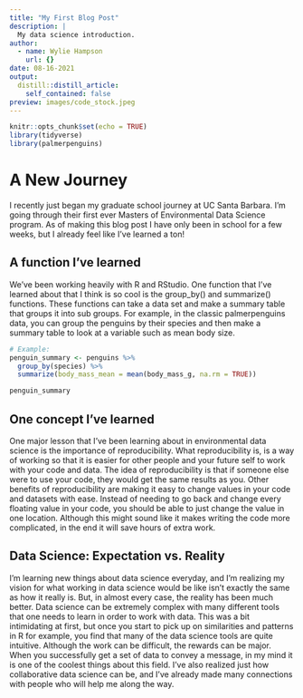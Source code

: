 ```yaml
---
title: "My First Blog Post"
description: |
  My data science introduction.
author:
  - name: Wylie Hampson
    url: {}
date: 08-16-2021
output:
  distill::distill_article:
    self_contained: false
preview: images/code_stock.jpeg
---
```



```r
knitr::opts_chunk$set(echo = TRUE)
library(tidyverse)
library(palmerpenguins)
```

# A New Journey

I recently just began my graduate school journey at UC Santa Barbara. I'm going through their first ever Masters of Environmental Data Science program. As of making this blog post I have only been in school for a few weeks, but I already feel like I've learned a ton!

## A function I've learned

We've been working heavily with R and RStudio. One function that I've learned about that I think is so cool is the group_by() and summarize() functions. These functions can take a data set and make a summary table that groups it into sub groups. For example, in the classic palmerpenguins data, you can group the penguins by their species and then make a summary table to look at a variable such as mean body size.

```r
# Example:
penguin_summary <- penguins %>% 
  group_by(species) %>% 
  summarize(body_mass_mean = mean(body_mass_g, na.rm = TRUE))

penguin_summary
```

## One concept I've learned

One major lesson that I've been learning about in environmental data science is the importance of reproducibility. What reproducibility is, is a way of working so that it is easier for other people and your future self to work with your code and data. The idea of reproducibility is that if someone else were to use your code, they would get the same results as you. Other benefits of reproducibility are making it easy to change values in your code and datasets with ease. Instead of needing to go back and change every floating value in your code, you should be able to just change the value in one location. Although this might sound like it makes writing the code more complicated, in the end it will save hours of extra work.

## Data Science: Expectation vs. Reality

I'm learning new things about data science everyday, and I'm realizing my vision for what working in data science would be like isn't exactly the same as how it really is. But, in almost every case, the reality has been much better. Data science can be extremely complex with many different tools that one needs to learn in order to work with data. This was a bit intimidating at first, but once you start to pick up on similarities and patterns in R for example, you find that many of the data science tools are quite intuitive. Although the work can be difficult, the rewards can be major. When you successfully get a set of data to convey a message, in my mind it is one of the coolest things about this field. I've also realized just how collaborative data science can be, and I've already made many connections with people who will help me along the way. 











